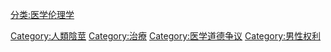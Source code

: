 [[分类:医学伦理学|分类:医学伦理学]]
[[Category:人類陰莖|Category:人類陰莖]]
[[Category:治療|Category:治療]]
[[Category:医学道德争议|Category:医学道德争议]]
[[Category:男性权利|Category:男性权利]]